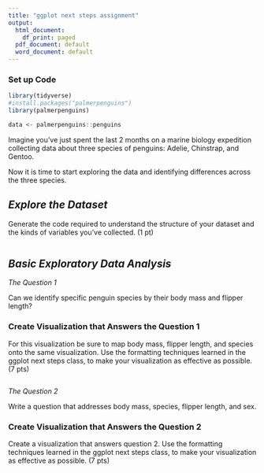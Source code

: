 ```yaml
---
title: "ggplot next steps assignment"
output:
  html_document:
    df_print: paged
  pdf_document: default
  word_document: default
---
```


### Set up Code

```r
library(tidyverse)
#install.packages("palmerpenguins")
library(palmerpenguins)

data <- palmerpenguins::penguins
```

Imagine you've just spent the last 2 months on a marine biology expedition collecting data about three species of penguins: Adelie, Chinstrap, and Gentoo.

Now it is time to start exploring the data and identifying differences across the three species.

## *Explore the Dataset*

Generate the code required to understand the structure of your dataset and the kinds of variables you've collected. (1 pt)

```r



```

## *Basic Exploratory Data Analysis*

*The Question 1*

Can we identify specific penguin species by their body mass and flipper length?

### Create Visualization that Answers the Question 1

For this visualization be sure to map body mass, flipper length, and species onto the same visualization. Use the formatting techniques learned in the ggplot next steps class, to make your visualization as effective as possible. (7 pts)

```r

```

*The Question 2*

Write a question that addresses body mass, species, flipper length, and sex.

### Create Visualization that Answers the Question 2

Create a visualization that answers question 2. Use the formatting techniques learned in the ggplot next steps class, to make your visualization as effective as possible. (7 pts)

```r

```
